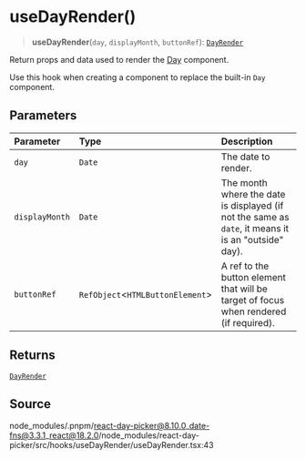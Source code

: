 # useDayRender()

<a id="undefined" name="undefined"></a>

> **useDayRender**(`day`, `displayMonth`, `buttonRef`): [`DayRender`](/docs/api/main/type-aliases/DayRender.md)

Return props and data used to render the [Day](/docs/api/main/functions/Day.md) component.

Use this hook when creating a component to replace the built-in `Day`
component.

## Parameters

| Parameter | Type | Description |
| :------ | :------ | :------ |
| `day` | `Date` | The date to render. |
| `displayMonth` | `Date` | The month where the date is displayed (if not the same as `date`, it means it is an "outside" day). |
| `buttonRef` | `RefObject`\<`HTMLButtonElement`\> | A ref to the button element that will be target of focus when rendered (if required). |

## Returns

[`DayRender`](/docs/api/main/type-aliases/DayRender.md)

## Source

node\_modules/.pnpm/react-day-picker@8.10.0\_date-fns@3.3.1\_react@18.2.0/node\_modules/react-day-picker/src/hooks/useDayRender/useDayRender.tsx:43
